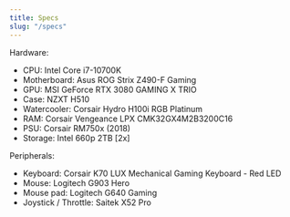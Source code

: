 ```yaml
---
title: Specs
slug: "/specs"
---
```


Hardware:
- CPU: Intel Core i7-10700K
- Motherboard: Asus ROG Strix Z490-F Gaming
- GPU: MSI GeForce RTX 3080 GAMING X TRIO
- Case: NZXT H510
- Watercooler: Corsair Hydro H100i RGB Platinum
- RAM: Corsair Vengeance LPX CMK32GX4M2B3200C16
- PSU: Corsair RM750x (2018)
- Storage: Intel 660p 2TB [2x]

Peripherals:
- Keyboard: Corsair K70 LUX Mechanical Gaming Keyboard - Red LED
- Mouse: Logitech G903 Hero
- Mouse pad: Logitech G640 Gaming
- Joystick / Throttle: Saitek X52 Pro
